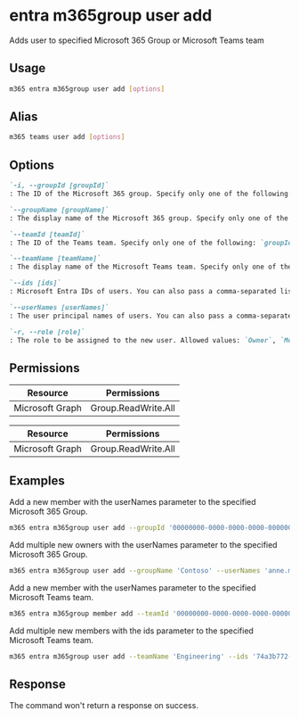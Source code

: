 
# entra m365group user add

Adds user to specified Microsoft 365 Group or Microsoft Teams team

## Usage

```sh
m365 entra m365group user add [options]
```

## Alias

```sh
m365 teams user add [options]
```

## Options

```md definition-list
`-i, --groupId [groupId]`
: The ID of the Microsoft 365 group. Specify only one of the following: `groupId`, `groupName`, `teamId`, or `teamName`.

`--groupName [groupName]`
: The display name of the Microsoft 365 group. Specify only one of the following: `groupId`, `groupName`, `teamId`, or `teamName`.

`--teamId [teamId]`
: The ID of the Teams team. Specify only one of the following: `groupId`, `groupName`, `teamId`, or `teamName`.

`--teamName [teamName]`
: The display name of the Microsoft Teams team. Specify only one of the following: `groupId`, `groupName`, `teamId`, or `teamName`.

`--ids [ids]`
: Microsoft Entra IDs of users. You can also pass a comma-separated list of IDs. Specify either `ids` or `userNames` but not both.

`--userNames [userNames]`
: The user principal names of users. You can also pass a comma-separated list of UPNs. Specify either `ids` or `userNames` but not both.

`-r, --role [role]`
: The role to be assigned to the new user. Allowed values: `Owner`, `Member`. Default `Member`.
```

<Global />

## Permissions

<Tabs>
  <TabItem value="Delegated">

  | Resource        | Permissions                 |
  |-----------------|-----------------------------|
  | Microsoft Graph | Group.ReadWrite.All |

  </TabItem>
  <TabItem value="Application">

  | Resource        | Permissions                 |
  |-----------------|-----------------------------|
  | Microsoft Graph | Group.ReadWrite.All |

  </TabItem>
</Tabs>

## Examples

Add a new member with the userNames parameter to the specified Microsoft 365 Group.

```sh
m365 entra m365group user add --groupId '00000000-0000-0000-0000-000000000000' --userNames 'anne.matthews@contoso.onmicrosoft.com'
```

Add multiple new owners with the userNames parameter to the specified Microsoft 365 Group.

```sh
m365 entra m365group user add --groupName 'Contoso' --userNames 'anne.matthews@contoso.onmicrosoft.com, john.doe@contoso.onmicrosoft.com' --role Owner
```

Add a new member with the userNames parameter to the specified Microsoft Teams team.

```sh
m365 entra m365group member add --teamId '00000000-0000-0000-0000-000000000000' --userNames 'anne.matthews@contoso.onmicrosoft.com' --role Member
```

Add multiple new members with the ids parameter to the specified Microsoft Teams team.

```sh
m365 entra m365group user add --teamName 'Engineering' --ids '74a3b772-3122-447b-b9da-10895e238219,dd3d21e4-a142-46b9-8482-bca8fe9596b3' --role Member
```

## Response

The command won't return a response on success.
